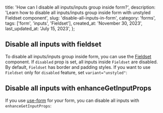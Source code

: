 
  title: 'How can I disable all inputs/inputs group inside form?',
  description:
    'Learn how to disable all inputs/inputs group inside form with unstyled Fieldset component',
  slug: 'disable-all-inputs-in-form',
  category: 'forms',
  tags: ['form', 'inputs', 'Fieldset'],
  created_at: 'November 30, 2023',
  last_updated_at: 'July 15, 2023',
};


## Disable all inputs with fieldset

To disable all inputs/inputs group inside form, you can use the [Fieldset](https://mantine.dev/core/fieldset/) component.
If `disabled` prop is set, all inputs inside `Fieldset` are disabled. By default, `Fieldset` has border and padding styles.
If you want to use `Fieldset` only for `disabled` feature, set `variant="unstyled"`:

<Demo data={FieldsetInputs} />

## Disable all inputs with enhanceGetInputProps

If you use [use-form](https://mantine.dev/form/get-input-props/#enhancegetinputprops) for
your form, you can disable all inputs with `enhanceGetInputProps`:

<Demo data={EnhanceDisableInputs} />
